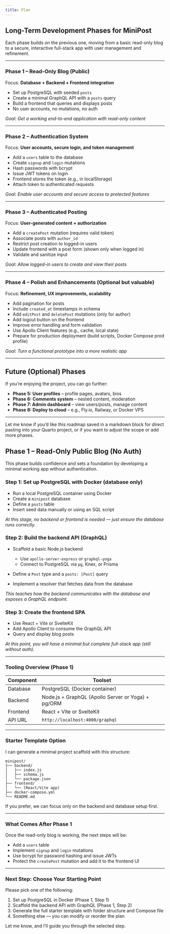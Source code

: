 ```yaml
---
title: Plan
---
```




## Long-Term Development Phases for MiniPost

Each phase builds on the previous one, moving from a basic read-only blog to a secure, interactive full-stack app with user management and refinement.

---

### Phase 1 – Read-Only Blog (Public)

Focus: **Database + Backend + Frontend integration**

* Set up PostgreSQL with seeded `posts`
* Create a minimal GraphQL API with a `posts` query
* Build a frontend that queries and displays posts
* No user accounts, no mutations, no auth

*Goal: Get a working end-to-end application with read-only content*

---

### Phase 2 – Authentication System

Focus: **User accounts, secure login, and token management**

* Add a `users` table to the database
* Create `signup` and `login` mutations
* Hash passwords with bcrypt
* Issue JWT tokens on login
* Frontend stores the token (e.g., in localStorage)
* Attach token to authenticated requests

*Goal: Enable user accounts and secure access to protected features*

---

### Phase 3 – Authenticated Posting

Focus: **User-generated content + authorization**

* Add a `createPost` mutation (requires valid token)
* Associate posts with `author_id`
* Restrict post creation to logged-in users
* Update frontend with a post form (shown only when logged in)
* Validate and sanitize input

*Goal: Allow logged-in users to create and view their posts*

---

### Phase 4 – Polish and Enhancements (Optional but valuable)

Focus: **Refinement, UX improvements, scalability**

* Add pagination for posts
* Include `created_at` timestamps in schema
* Add `editPost` and `deletePost` mutations (only for author)
* Add logout button on the frontend
* Improve error handling and form validation
* Use Apollo Client features (e.g., cache, local state)
* Prepare for production deployment (build scripts, Docker Compose prod profile)

*Goal: Turn a functional prototype into a more realistic app*

---

## Future (Optional) Phases

If you're enjoying the project, you can go further:

* **Phase 5: User profiles** – profile pages, avatars, bios
* **Phase 6: Comments system** – nested content, moderation
* **Phase 7: Admin dashboard** – view users/posts, manage content
* **Phase 8: Deploy to cloud** – e.g., Fly.io, Railway, or Docker VPS

---

Let me know if you’d like this roadmap saved in a markdown block for direct pasting into your Quarto project, or if you want to adjust the scope or add more phases.



## Phase 1 – Read-Only Public Blog (No Auth)

This phase builds confidence and sets a foundation by developing a minimal working app without authentication.

### Step 1: Set up PostgreSQL with Docker (database only)

* Run a local PostgreSQL container using Docker
* Create a `minipost` database
* Define a `posts` table
* Insert seed data manually or using an SQL script

*At this stage, no backend or frontend is needed — just ensure the database runs correctly.*

### Step 2: Build the backend API (GraphQL)

* Scaffold a basic Node.js backend

  * Use `apollo-server-express` or `graphql-yoga`
  * Connect to PostgreSQL via `pg`, Knex, or Prisma
* Define a `Post` type and a `posts: [Post]` query
* Implement a resolver that fetches data from the database

*This teaches how the backend communicates with the database and exposes a GraphQL endpoint.*

### Step 3: Create the frontend SPA

* Use React + Vite or SvelteKit
* Add Apollo Client to consume the GraphQL API
* Query and display blog posts

*At this point, you will have a minimal but complete full-stack app (still without auth).*

---

### Tooling Overview (Phase 1)

| Component | Toolset                                            |
| --------- | -------------------------------------------------- |
| Database  | PostgreSQL (Docker container)                      |
| Backend   | Node.js + GraphQL (Apollo Server or Yoga) + pg/ORM |
| Frontend  | React + Vite or SvelteKit                          |
| API URL   | `http://localhost:4000/graphql`                    |

---

### Starter Template Option

I can generate a minimal project scaffold with this structure:

```
minipost/
├── backend/
│   ├── index.js
│   ├── schema.js
│   └── package.json
├── frontend/
│   └── (React/Vite app)
├── docker-compose.yml
└── README.md
```

If you prefer, we can focus only on the backend and database setup first.

---

### What Comes After Phase 1

Once the read-only blog is working, the next steps will be:

* Add a `users` table
* Implement `signup` and `login` mutations
* Use bcrypt for password hashing and issue JWTs
* Protect the `createPost` mutation and add it to the frontend UI

---

### Next Step: Choose Your Starting Point

Please pick one of the following:

1. Set up PostgreSQL in Docker (Phase 1, Step 1)
2. Scaffold the backend API with GraphQL (Phase 1, Step 2)
3. Generate the full starter template with folder structure and Compose file
4. Something else — you can modify or reorder the plan

Let me know, and I’ll guide you through the selected step.
